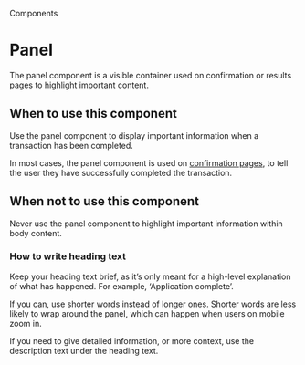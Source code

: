 
<Meta title="Components/Panel" />

<Hint>Components</Hint>

# Panel

The panel component is a visible container used on confirmation or results pages to highlight important content.

<Canvas>
  <Story of={PanelStories.primary} />
</Canvas>

## When to use this component

Use the panel component to display important information when a transaction has been completed.

In most cases, the panel component is used on <a class="govuk-link" href="https://design-system.service.gov.uk/patterns/confirmation-pages/">confirmation pages</a>, to tell the user they have successfully completed the transaction.

## When not to use this component

Never use the panel component to highlight important information within body content.

### How to write heading text

Keep your heading text brief, as it’s only meant for a high-level explanation of what has happened. For example, ‘Application complete’.

If you can, use shorter words instead of longer ones. Shorter words are less likely to wrap around the panel, which can happen when users on mobile zoom in.

If you need to give detailed information, or more context, use the description text under the heading text.